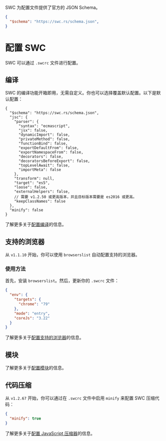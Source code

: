 
<Callout>
SWC 为配置文件提供了官方的 JSON Schema。


```json filename=".swcrc" copy
{
  "$schema": "https://swc.rs/schema.json",
}
```
</Callout>


# 配置 SWC

SWC 可以通过 `.swcrc` 文件进行配置。

## 编译

SWC 的编译功能开箱即用，无需自定义。你也可以选择覆盖默认配置。以下是默认配置：

```jsonc filename=".swcrc" copy
{
  "$schema": "https://swc.rs/schema.json",
  "jsc": {
    "parser": {
      "syntax": "ecmascript",
      "jsx": false,
      "dynamicImport": false,
      "privateMethod": false,
      "functionBind": false,
      "exportDefaultFrom": false,
      "exportNamespaceFrom": false,
      "decorators": false,
      "decoratorsBeforeExport": false,
      "topLevelAwait": false,
      "importMeta": false
    },
    "transform": null,
    "target": "es5",
    "loose": false,
    "externalHelpers": false,
    // 需要 v1.2.50 或更高版本，并且目标版本需要是 es2016 或更高。
    "keepClassNames": false
  },
  "minify": false
}
```

了解更多关于[配置编译](/docs/configuration/compilation)的信息。

## 支持的浏览器

从 `v1.1.10` 开始，你可以使用 `browserslist` 自动配置支持的浏览器。

### 使用方法

首先，安装 `browserslist`。然后，更新你的 `.swcrc` 文件：

```json filename=".swcrc" copy
{
  "env": {
    "targets": {
      "chrome": "79"
    },
    "mode": "entry",
    "coreJs": "3.22"
  }
}
```

了解更多关于[配置支持的浏览器](/docs/configuration/supported-browsers)的信息。

## 模块

了解更多关于[配置模块](/docs/configuration/modules)的信息。

## 代码压缩

从 `v1.2.67` 开始，你可以通过在 `.swcrc` 文件中启用 `minify` 来配置 SWC 压缩代码：

```json filename=".swcrc" copy
{
  "minify": true
}
```

了解更多关于[配置 JavaScript 压缩器](/docs/configuration/minification)的信息。